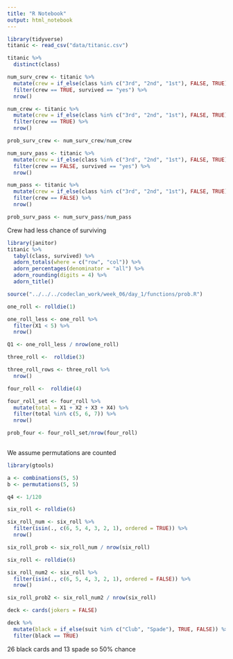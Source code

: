 ```yaml
---
title: "R Notebook"
output: html_notebook
---
```


```r
library(tidyverse)
titanic <- read_csv("data/titanic.csv")
```
```r
titanic %>% 
  distinct(class)
```
```r
num_surv_crew <- titanic %>% 
  mutate(crew = if_else(class %in% c("3rd", "2nd", "1st"), FALSE, TRUE)) %>% 
  filter(crew == TRUE, survived == "yes") %>% 
  nrow()

num_crew <- titanic %>% 
  mutate(crew = if_else(class %in% c("3rd", "2nd", "1st"), FALSE, TRUE)) %>% 
  filter(crew == TRUE) %>% 
  nrow()

prob_surv_crew <- num_surv_crew/num_crew
```


```r
num_surv_pass <- titanic %>% 
  mutate(crew = if_else(class %in% c("3rd", "2nd", "1st"), FALSE, TRUE)) %>% 
  filter(crew == FALSE, survived == "yes") %>% 
  nrow()

num_pass <- titanic %>% 
  mutate(crew = if_else(class %in% c("3rd", "2nd", "1st"), FALSE, TRUE)) %>% 
  filter(crew == FALSE) %>% 
  nrow()

prob_surv_pass <- num_surv_pass/num_pass
```

Crew had less chance of surviving

```r
library(janitor)
titanic %>%
  tabyl(class, survived) %>%
  adorn_totals(where = c("row", "col")) %>%
  adorn_percentages(denominator = "all") %>%
  adorn_rounding(digits = 4) %>%
  adorn_title()

```



```r
source("../../../codeclan_work/week_06/day_1/functions/prob.R")
```

```r
one_roll <- rolldie(1)

one_roll_less <- one_roll %>% 
  filter(X1 < 5) %>% 
  nrow()

Q1 <- one_roll_less / nrow(one_roll)

```


```r
three_roll <-  rolldie(3)

three_roll_rows <- three_roll %>% 
  nrow()

```


```r
four_roll <-  rolldie(4)

four_roll_set <- four_roll %>% 
  mutate(total = X1 + X2 + X3 + X4) %>% 
  filter(total %in% c(5, 6, 7)) %>% 
  nrow()

prob_four <- four_roll_set/nrow(four_roll)
  
```

We assume permutations are counted 


```r
library(gtools)

a <- combinations(5, 5)
b <- permutations(5, 5)

q4 <- 1/120
```


```r
six_roll <- rolldie(6)

six_roll_num <- six_roll %>% 
  filter(isin(., c(6, 5, 4, 3, 2, 1), ordered = TRUE)) %>% 
  nrow()

six_roll_prob <- six_roll_num / nrow(six_roll)
```

```r
six_roll <- rolldie(6)

six_roll_num2 <- six_roll %>% 
  filter(isin(., c(6, 5, 4, 3, 2, 1), ordered = FALSE)) %>% 
  nrow()

six_roll_prob2 <- six_roll_num2 / nrow(six_roll)
```


```r
deck <- cards(jokers = FALSE)

deck %>% 
  mutate(black = if_else(suit %in% c("Club", "Spade"), TRUE, FALSE)) %>% 
  filter(black == TRUE)
```

26 black cards and 13 spade so 50% chance